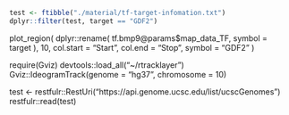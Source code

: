 

```r
test <- ftibble("./material/tf-target-infomation.txt")
dplyr::filter(test, target == "GDF2")
```

plot_region(
  dplyr::rename(
    tf.bmp9@params$map_data_TF, symbol = target
  ), 10, col.start = "Start", col.end = "Stop",
  symbol = "GDF2"
)

require(Gviz)
devtools::load_all("~/rtracklayer")
Gviz::IdeogramTrack(genome = "hg37", chromosome = 10)

test <- restfulr::RestUri("https://api.genome.ucsc.edu/list/ucscGenomes")
restfulr::read(test)

